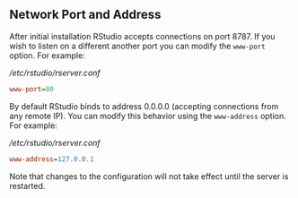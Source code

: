 
## Network Port and Address

After initial installation RStudio accepts connections on port 8787. If you wish to listen on a different another port you can modify the `www-port` option. For example:

*/etc/rstudio/rserver.conf*

```ini
www-port=80
```

By default RStudio binds to address 0.0.0.0 (accepting connections from any remote IP). You can modify this behavior using the `www-address` option. For example:

*/etc/rstudio/rserver.conf*

```ini
www-address=127.0.0.1
```

Note that changes to the configuration will not take effect until the server is restarted. 

